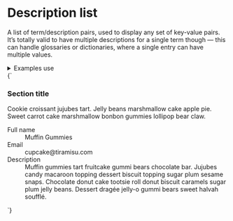 
<Meta title="UI/Data/Description list" />

# Description list

A list of term/description pairs, used to display any set of key-value pairs. It’s totally valid to have multiple descriptions for a single term though — this can handle glossaries or dictionaries, where a single entry can have multiple values.

<details class="u-margin-xl-y">
  <summary class="u-h4 u-font--medium">Examples use</summary>
  <ul>
    <li><a href="/docs/atoms-content--content">a-content</a></li>
    <li><a href="/docs/atoms-dl--dl">a-dl</a></li>
    <li><a href="/docs/utilities-typography--typography">u-h6</a></li>
    <li><a href="/docs/utilities-color--brand-1">u-fg</a></li>
    <li><a href="/docs/utilities-font--font-medium">u-font</a></li>
    <li><a href="/docs/utilities-gap--u-gap-m">u-gap</a></li>
    <li><a href="/docs/utilities-grid--u-grid">u-grid</a></li>
    <li><a href="/docs/utilities-margin--margin-m">u-margin</a></li>
    <li><a href="/docs/utilities-padding--padding-m">u-padding</a></li>
  </ul>
</details>

<Canvas isColumn>
  <Story name="Description list">
    {`
      <div class="a-content">
        <div class="u-padding-m-y u-padding-m@m">
          <h3 class="u-margin-0">Section title</h3>
          <p class="u-fg--gray-50 u-h6">Cookie croissant jujubes tart. Jelly beans marshmallow cake apple pie. Sweet carrot cake marshmallow bonbon gummies lollipop bear claw.</p>
        </div>
        <dl class="a-dl">
          <div class="a-dl__item u-grid@m u-grid-cols-3 u-gap-m u-padding-m-y u-padding-m@m u-items-baseline">
            <dt class="u-font--medium u-h6 u-fg--gray-50 u-margin-xs-bottom@s">Full name</dt>
            <dd class="u-col-span-2">Muffin Gummies</dd>
          </div>
          <div class="a-dl__item u-grid@m u-grid-cols-3 u-gap-m u-padding-m-y u-padding-m@m u-items-baseline">
            <dt class="u-font--medium u-h6 u-fg--gray-50 u-margin-xs-bottom@s">Email</dt>
            <dd class="u-col-span-2">cupcake@tiramisu.com</dd>
          </div>
          <div class="a-dl__item u-grid@m u-grid-cols-3 u-gap-m u-padding-m-y u-padding-m@m u-items-baseline">
            <dt class="u-font--medium u-h6 u-fg--gray-50 u-margin-xs-bottom@s">Description</dt>
            <dd class="u-col-span-2">Muffin gummies tart fruitcake gummi bears chocolate bar. Jujubes candy macaroon topping dessert biscuit topping sugar plum sesame snaps. Chocolate donut cake tootsie roll donut biscuit caramels sugar plum jelly beans. Dessert dragée jelly-o gummi bears sweet halvah soufflé.</dd>
          </div>
        </dl>
      </div>
    `}
  </Story>
</Canvas>
